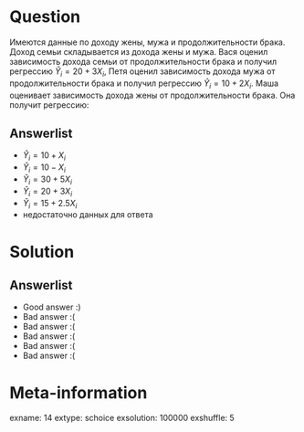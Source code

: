 Question
========
Имеются данные по доходу жены, мужа и продолжительности брака. Доход семьи складывается из дохода жены и мужа. Вася оценил зависимость дохода семьи от продолжительности брака и получил регрессию $\hat Y_i  = 20 + 3X_i$, Петя оценил зависимость дохода мужа от продолжительности брака и получил регрессию $\hat Y_i  = 10 + 2X_i$. Маша оценивает зависимость дохода жены от продолжительности брака. Она получит регрессию:


Answerlist
----------
*  $\hat Y_i  = 10+X_i$
*  $\hat Y_i  = 10-X_i$
*  $\hat Y_i  = 30+5X_i$
*  $\hat Y_i  = 20+3X_i$
*  $\hat Y_i  = 15+2.5X_i$
*  недостаточно данных для ответа

Solution
========

Answerlist
----------
*  Good answer :)
*  Bad answer :(
*  Bad answer :(
*  Bad answer :(
*  Bad answer :(
*  Bad answer :(

Meta-information
================
exname: 14
extype: schoice
exsolution: 100000
exshuffle: 5
